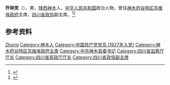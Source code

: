 '''乔钟灵'''（{{bd|1906年||1996年|}}），男，[[陕西|陕西]][[神木|神木]]人，[[中华人民共和国|中华人民共和国]]政治人物，曾任[[神木府谷特区苏维埃政府|神木府谷特区苏维埃政府]]主席，[[四川省政协|四川省政协]]副主席。<ref>{{Cite web|title=乔钟灵|url=http://www.sxlib.org.cn/dfzy/rwk/bqzfldr/qzl/rwjj_19472/|accessdate=2020-09-01|work=陕甘宁边区红色记忆多媒体资源库}}</ref><ref>{{Cite book|title=中华人民共和国职官志|author=何虎生, 李耀东, 向常福主编|publisher=中国社会出版社|year=2003|isbn=9787800883934|location=北京|pages=}}</ref>

== 参考资料 ==
{{reflist}}

{{中国人物小作品}}
{{中华苏维埃共和国省级行政长官}}

{{Authority control}}
{{DEFAULTSORT:Qiao乔}}
[[Category:乔姓|Zhong]]
[[Category:神木人|Category:神木人]]
[[Category:中国共产党党员_(1927年入党)|Category:中国共产党党员 (1927年入党)]]
[[Category:神木府谷特区苏维埃政府主席|Category:神木府谷特区苏维埃政府主席]]
[[Category:中共神木县委书记|Category:中共神木县委书记]]
[[Category:四川省监察厅厅长|Category:四川省监察厅厅长]]
[[Category:四川省民政厅厅长|Category:四川省民政厅厅长]]
[[Category:四川省政協副主席|Category:四川省政協副主席]]